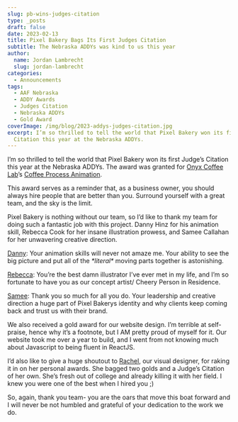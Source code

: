 ```yaml
---
slug: pb-wins-judges-citation
type: _posts
draft: false
date: 2023-02-13
title: Pixel Bakery Bags Its First Judges Citation
subtitle: The Nebraska ADDYs was kind to us this year
author:
  name: Jordan Lambrecht
  slug: jordan-lambrecht
categories:
  - Announcements
tags:
  - AAF Nebraska
  - ADDY Awards
  - Judges Citation
  - Nebraska ADDYs
  - Gold Award
coverImage: /img/blog/2023-addys-judges-citation.jpg
excerpt: I’m so thrilled to tell the world that Pixel Bakery won its first Judge’s
  Citation this year at the Nebraska ADDYs.
---
```


I’m so thrilled to tell the world that Pixel Bakery won its first Judge’s Citation this year at the Nebraska ADDYs. The award was granted for [Onyx Coffee Lab](http://onyxcoffeelab.com)’s [Coffee Process Animation](/work/case-studies/onyx-coffee-process-animation).

This award serves as a reminder that, as a business owner, you should always hire people that are better than you. Surround yourself with a great team, and the sky is the limit.

Pixel Bakery is nothing without our team, so I’d like to thank my team for doing such a fantastic job with this project. Danny Hinz for his animation skill, Rebecca Cook for her insane illustration prowess, and Samee Callahan for her unwavering creative direction. 

[Danny](/about/dan-hinz): Your animation skills will never not amaze me. Your ability to see the big picture and put all of the *\*literal\** moving parts together is astonishing.

[Rebecca](/about/rebecca-cook): You’re the best damn illustrator I’ve ever met in my life, and I’m so fortunate to have you as our concept artist/ Cheery Person in Residence.

[Samee](/about/samee-callahan): Thank you so much for all you do. Your leadership and creative direction a huge part of Pixel Bakerys identity and why clients keep coming back and trust us with their brand.

We also received a gold award for our website design. I’m terrible at self-praise, hence why it’s a footnote, but I AM pretty proud of myself for it. Our website took me over a year to build, and I went from not knowing much about Javascript to being fluent in ReactJS.

I’d also like to give a huge shoutout to [Rachel](/about/rachel-dempsey), our visual designer, for raking it in on her personal awards. She bagged two golds and a Judge’s Citation of her own. She’s fresh out of college and already killing it with her field. I knew you were one of the best when I hired you ;)

So, again, thank you team- you are the oars that move this boat forward and I will never be not humbled and grateful of your dedication to the work we do.
